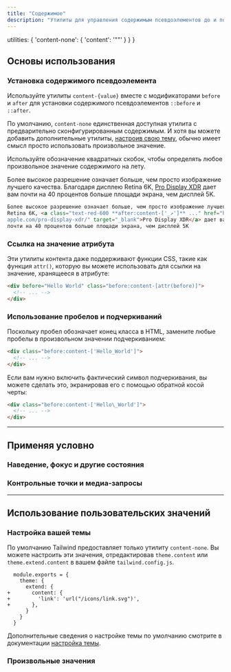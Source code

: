 ```yaml
---
title: "Содержимое"
description: "Утилиты для управления содержимым псевдоэлементов до и после."
---
```



  utilities: {
    'content-none': { 'content': '""' }
  }
}

## Основы использования

### Установка содержимого псевдоэлемента

Используйте утилиты `content-{value}` вместе с модификаторами `before` и `after` для установки содержимого псевдоэлементов `::before` и `::after`.

По умолчанию, `content-none` единственная доступная утилита с предварительно сконфигурированным содержимым. И хотя вы можете добавить дополнительные утилиты, [настроив свою тему](#customizing-your-theme), обычно имеет смысл просто использовать произвольное значение.

Используйте обозначение квадратных скобок, чтобы определять любое произвольное значение содержимого на лету.

<Example p="none">
  <div class="px-4 sm:px-0">
    <div class="p-8 w-full max-w-xl mx-auto bg-white shadow-lg text-gray-500">
      Более высокое разрешение означает больше, чем просто изображение лучшего качества. Благодаря дисплею Retina 6K, <a href="https://www.apple.com/pro-display-xdr/" class="text-blue-600 font-medium after:content-['_↗'] after:text-sm after:font-bold" target="_blank">Pro Display XDR</a> дает вам почти на 40 процентов больше площади экрана, чем дисплей 5K.
    </div>
  </div>
</Example>

```html
Более высокое разрешение означает больше, чем просто изображение лучшего качества. Благодаря дисплею 
Retina 6K, <a class="text-red-600 **after:content-['_↗']** ..." href="https://www.
apple.com/pro-display-xdr/" target="_blank">Pro Display XDR</a> дает вам
почти на 40 процентов больше площади экрана, чем дисплей 5K
```

### Ссылка на значение атрибута

Эти утилиты контента даже поддерживают функции CSS, такие как функция `attr()`, которую вы можете использовать для ссылки на значение, хранящееся в атрибуте:

<Example p="none">
  <div class="px-4 sm:px-0">
    <div class="font-semibold text-gray-900 p-8 w-full max-w-xl mx-auto bg-white shadow-lg flex items-center justify-center">
      <div before="Hello World" class="before:content-[attr(before)]"></div>
    </div>
  </div>
</Example>

```html
<div before="Hello World" class="before:content-[attr(before)]">
  <!-- ... -->
</div>
```

### Использование пробелов и подчеркиваний

Поскольку пробел обозначает конец класса в HTML, замените любые пробелы в произвольном значении подчеркиванием:

<Example p="none">
  <div class="px-4 sm:px-0">
    <div class="font-semibold text-gray-900 p-8 w-full max-w-xl mx-auto bg-white shadow-lg flex items-center justify-center">
      <div class="before:content-['Hello_World']"></div>
    </div>
  </div>
</Example>

```html
<div class="before:content-['Hello_World']">
  <!-- ... -->
</div>
```

Если вам нужно включить фактический символ подчеркивания, вы можете сделать это, экранировав его с помощью обратной косой черты:

<Example p="none">
  <div class="px-4 sm:px-0">
    <div class="font-semibold text-gray-900 p-8 w-full max-w-xl mx-auto bg-white shadow-lg flex items-center justify-center">
      <div class="before:content-['Hello\_World']"></div>
    </div>
  </div>
</Example>

```html
<div class="before:content-['Hello\_World']">
  <!-- ... -->
</div>
```

---

## <Heading ignore>Применяя условно</Heading>

### <Heading ignore>Наведение, фокус и другие состояния</Heading>

<HoverFocusAndOtherStates defaultClass="before:content-['Not_Hovering']" featuredClass="before:content-['Hovering']" />

### <Heading ignore>Контрольные точки и медиа-запросы</Heading>

<BreakpointsAndMediaQueries defaultClass="before:content-['Mobile']" featuredClass="before:content-['Desktop']" />

---

## Использование пользовательских значений

### Настройка вашей темы

По умолчанию Tailwind предоставляет только утилиту `content-none`. Вы можете настроить эти значения, отредактировав `theme.content` или `theme.extend.content` в вашем файле `tailwind.config.js`.

```diff-js tailwind.config.js
  module.exports = {
    theme: {
      extend: {
+       content: {
+         'link': 'url("/icons/link.svg")',
+       },
      }
    }
  }
```

Дополнительные сведения о настройке темы по умолчанию смотрите в документации [настройка темы](/docs/theme#customizing-the-default-theme).

### Произвольные значения

<ArbitraryValues property="content" featuredClass="before:content-['Hello_World']" />

